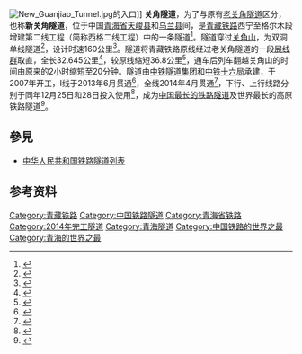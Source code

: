 {{dablink|您可能想了解青藏铁路原线的'''[[老关角隧道|老关角隧道]]'''。}}
[[File:New_Guanjiao_Tunnel.jpg|thumb]]的入口]]
'''关角隧道'''，为了与原有[[老关角隧道|老关角隧道]]区分，也称'''新关角隧道'''，位于中国[[青海省|青海省]][[天峻县|天峻县]]和[[乌兰县|乌兰县]]间，是[[青藏铁路|青藏铁路]]西宁至格尔木段增建第二线工程（简称西格二线工程）中的一条隧道<ref>{{cite news|url=http://news.xinhuanet.com/fortune/2009-12/12/content_12636475.htm|title=青藏铁路西格段增建二线工程年内可实现双线运营|date=2009-12-12|accessdate=2014-02-28|author=侯德强|publisher=新华网|archive-date=2014-03-29|archive-url=https://web.archive.org/web/20140329203831/http://news.xinhuanet.com/fortune/2009-12/12/content_12636475.htm|dead-url=no}}</ref>。隧道穿过[[关角山|关角山]]，为双洞单线隧道<ref>{{cite news|url=http://news.xinhuanet.com/fortune/2009-12/29/content_12724401.htm|title=青藏铁路新建关角隧道创中国高原铁路隧道建设日排水量新记录|date=2009-12-29|accessdate=2014-02-28|author=马勇|publisher=新华网|archive-date=2014-03-29|archive-url=https://web.archive.org/web/20140329203829/http://news.xinhuanet.com/fortune/2009-12/29/content_12724401.htm|dead-url=no}}</ref>，设计时速160公里<ref>{{cite web|url=http://www.cr16g.com.cn/Web/Articles/5355.html|title=集团公司攻克又一重大难点工程 世界高原铁路第一长隧——新关角隧道胜利贯通 极大提高青藏铁路运输能力|date=2014-04-15|accessdate=2014-04-15|publisher=中国铁建十六局集团有限公司|author=邓昆伦 许家安|deadurl=yes|archiveurl=https://web.archive.org/web/20140416191921/http://www.cr16g.com.cn/Web/Articles/5355.html|archivedate=2014-04-16|df=}}</ref>。隧道将青藏铁路原线经过老关角隧道的一段[[关角展线群|展线群]]取直，全长32.645公里<ref>{{cite journal|author=于莉|title=关角隧道通信防灾救援方案探讨|journal=兰州交通大学学报|year=2013|volume=32|issue=4|pages=51-55}}</ref>，较原线缩短36.8公里<ref>{{cite news|url=http://finance.people.com.cn/GB/16010234.html|title=青藏铁路“很差钱” 新关角隧道骑虎难下已停工半年|author=张彬 周煌|work=经济参考报|date=2011-10-25|accessdate=2014-02-28|archive-date=2016-03-04|archive-url=https://web.archive.org/web/20160304050045/http://finance.people.com.cn/GB/16010234.html|dead-url=no}}</ref>，通车后列车翻越关角山的时间由原来的2小时缩短至20分钟。隧道由[[中铁隧道集团|中铁隧道集团]]和[[中铁十六局|中铁十六局]]承建，于2007年开工，I线于2013年6月贯通<ref>{{cite news|url=http://news.xinhuanet.com/fortune/2013-06/18/c_116193429.htm?prolongation=1|title=青藏铁路西格二线控制性工程——关角隧道Ⅰ线贯通|publisher=新华社|author=齐中熙|date=2013-06-18|accessdate=2014-03-24|archive-date=2014-05-02|archive-url=https://web.archive.org/web/20140502195203/http://news.xinhuanet.com/fortune/2013-06/18/c_116193429.htm?prolongation=1|dead-url=no}}</ref>，全线2014年4月贯通<ref>{{cite news|url=http://news.xinhuanet.com/fortune/2014-04/15/c_1110253248.htm|title=世界最长高原铁路隧道——新关角隧道贯通|date=2014-04-15|accessdate=2014-04-15|work=新华社|author=齐中熙、骆晓飞|archive-date=2014-05-02|archive-url=https://web.archive.org/web/20140502195200/http://news.xinhuanet.com/fortune/2014-04/15/c_1110253248.htm|dead-url=no}}</ref>，下行、上行线路分别于同年12月25日和28日投入使用<ref>{{cite news|url=http://news.xinhuanet.com/fortune/2014-12/28/c_1113803464.htm|title=世界最长高原铁路隧道——逾32公里长的新关角隧道通车|date=2014-12-28|accessdate=2014-12-29|author=骆晓飞, 李亚光|work=新华社|archive-date=2016-03-04|archive-url=https://web.archive.org/web/20160304120533/http://news.xinhuanet.com/fortune/2014-12/28/c_1113803464.htm|dead-url=no}}</ref>，成为[[中华人民共和国铁路隧道列表|中国最长的铁路隧道]]及世界最长的高原铁路隧道<ref>{{cite news|url=http://www.qh.xinhuanet.com/2013-05/02/c_115612935.htm|title=世界最长高原铁路隧道将于今年年底贯通|date=2013-05-02|accessdate=2014-02-28|author=王大千|publisher=新华网|deadurl=yes|archiveurl=https://web.archive.org/web/20140305031449/http://www.qh.xinhuanet.com/2013-05/02/c_115612935.htm|archivedate=2014-03-05}}</ref>。

== 參見 ==
* [[中华人民共和国铁路隧道列表|中华人民共和国铁路隧道列表]]

== 参考资料 ==
{{reflist}}

[[Category:青藏铁路|Category:青藏铁路]]
[[Category:中国铁路隧道|Category:中国铁路隧道]]
[[Category:青海省铁路|Category:青海省铁路]]
[[Category:2014年完工隧道|Category:2014年完工隧道]]
[[Category:青海隧道|Category:青海隧道]]
[[Category:中国铁路的世界之最|Category:中国铁路的世界之最]]
[[Category:青海的世界之最|Category:青海的世界之最]]